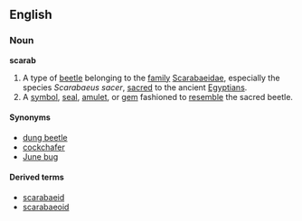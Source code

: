 ==English==
===Noun===
'''scarab'''

# A type of [[beetle]] belonging to the [[family]] [[w:Scarabaeidae|Scarabaeidae]], especially the species ''Scarabaeus sacer'', [[sacred]] to the ancient [[Egyptian]]s.  
# A [[symbol]], [[seal]], [[amulet]], or [[gem]] fashioned to [[resemble]] the sacred beetle.

====Synonyms====
*[[dung beetle]]
*[[cockchafer]]
*[[June bug]]

====Derived terms====
*[[scarabaeid]]
*[[scarabaeoid]]